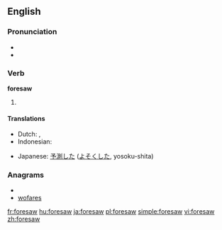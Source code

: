 ==English==

===Pronunciation===
* {{IPA|/foɻˈsɑʊ/}}
* {{audio|en-us-foresaw.ogg|Audio (US)}}

===Verb===
'''foresaw'''

# {{simple past of|[[foresee]]}}

====Translations====
{{trans-top|simple past of "to foresee"}}
* Dutch: {{t-|nl|voorzag}}, {{t-|nl|voorzagen}}
* Indonesian: {{t-|id|kira|alt=memperkirakan|xs=Indonesian}}
{{trans-mid}}
* Japanese: [[予測]]した ([[よそく]]した, yosoku-shita)
{{trans-bottom}}

===Anagrams===
* {{alphagram|aeforsw}}
* [[wofares#English|wofares]]

[[fr:foresaw]]
[[hu:foresaw]]
[[ja:foresaw]]
[[pl:foresaw]]
[[simple:foresaw]]
[[vi:foresaw]]
[[zh:foresaw]]
